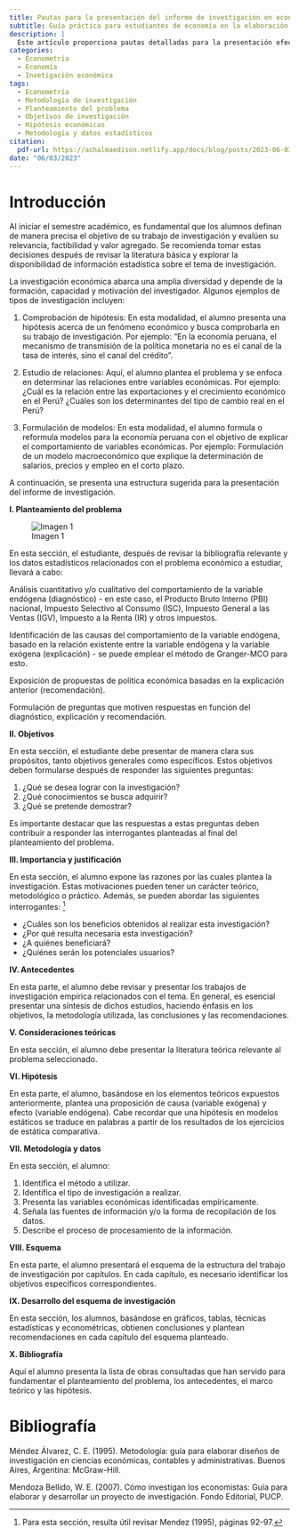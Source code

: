 ```yaml
---
title: Pautas para la presentación del informe de investigación en economía enfoque, estructura y elementos clave
subtitle: Guía práctica para estudiantes de economía en la elaboración de informes de investigación
description: |
  Este artículo proporciona pautas detalladas para la presentación efectiva de informes de investigación en el campo de la economía. Se abordan aspectos fundamentales, como el planteamiento del problema, los objetivos, la importancia y justificación, los antecedentes, las consideraciones teóricas, la formulación de hipótesis, la metodología y los datos, el esquema de investigación, el desarrollo del esquema y la bibliografía. Se ofrecen consejos prácticos y se citan referencias bibliográficas relevantes para guiar a los estudiantes en cada etapa del proceso.
categories:
  - Econometría
  - Economía
  - Invetigación económica
tags:
  - Econometría
  - Metodología de investigación
  - Planteamiento del problema
  - Objetivos de investigación
  - Hipótesis económicas
  - Metodología y datos estadísticos
citation:
  pdf-url: https://achalmaedison.netlify.app/docs/blog/posts/2023-06-03-pautas-presentacion-informe-investigacion/index.pdf
date: "06/03/2023"
---
```


# Introducción

Al iniciar el semestre académico, es fundamental que los alumnos definan de manera precisa el objetivo de su trabajo de investigación y evalúen su relevancia, factibilidad y valor agregado. Se recomienda tomar estas decisiones después de revisar la literatura básica y explorar la disponibilidad de información estadística sobre el tema de investigación.

La investigación económica abarca una amplia diversidad y depende de la formación, capacidad y motivación del investigador. Algunos ejemplos de tipos de investigación incluyen:

1. Comprobación de hipótesis: En esta modalidad, el alumno presenta una hipótesis acerca de un fenómeno económico y busca comprobarla en su trabajo de investigación. Por ejemplo: "En la economía peruana, el mecanismo de transmisión de la política monetaria no es el canal de la tasa de interés, sino el canal del crédito".

2. Estudio de relaciones: Aquí, el alumno plantea el problema y se enfoca en determinar las relaciones entre variables económicas. Por ejemplo: ¿Cuál es la relación entre las exportaciones y el crecimiento económico en el Perú? ¿Cuáles son los determinantes del tipo de cambio real en el Perú?

3. Formulación de modelos: En esta modalidad, el alumno formula o reformula modelos para la economía peruana con el objetivo de explicar el comportamiento de variables económicas. Por ejemplo: Formulación de un modelo macroeconómico que explique la determinación de salarios, precios y empleo en el corto plazo.

A continuación, se presenta una estructura sugerida para la presentación del informe de investigación.

**I. Planteamiento del problema**

![Imagen 1](20230603152205.png){#fig-1}

En esta sección, el estudiante, después de revisar la bibliografía relevante y los datos estadísticos relacionados con el problema económico a estudiar, llevará a cabo:

Análisis cuantitativo y/o cualitativo del comportamiento de la variable endógena (diagnóstico) - en este caso, el Producto Bruto Interno (PBI) nacional, Impuesto Selectivo al Consumo (ISC), Impuesto General a las Ventas (IGV), Impuesto a la Renta (IR) y otros impuestos.

Identificación de las causas del comportamiento de la variable endógena, basado en la relación existente entre la variable endógena y la variable exógena (explicación) - se puede emplear el método de Granger-MCO para esto.

Exposición de propuestas de política económica basadas en la explicación anterior (recomendación).

Formulación de preguntas que motiven respuestas en función del diagnóstico, explicación y recomendación.

**II. Objetivos**

En esta sección, el estudiante debe presentar de manera clara sus propósitos, tanto objetivos generales como específicos. Estos objetivos deben formularse después de responder las siguientes preguntas:

1. ¿Qué se desea lograr con la investigación?
2. ¿Qué conocimientos se busca adquirir?
3. ¿Qué se pretende demostrar?

Es importante destacar que las respuestas a estas preguntas deben contribuir a responder las interrogantes planteadas al final del planteamiento del problema.

**III. Importancia y justificación**

En esta sección, el alumno expone las razones por las cuales plantea la investigación. Estas motivaciones pueden tener un carácter teórico, metodológico o práctico. Además, se pueden abordar las siguientes interrogantes: [^1]

[^1]: Para esta sección, resulta útil revisar Mendez (1995), páginas 92-97.

- ¿Cuáles son los beneficios obtenidos al realizar esta investigación?
- ¿Por qué resulta necesaria esta investigación?
- ¿A quiénes beneficiará?
- ¿Quiénes serán los potenciales usuarios?

**IV. Antecedentes**

En esta parte, el alumno debe revisar y presentar los trabajos de investigación empírica relacionados con el tema. En general, es esencial presentar una síntesis de dichos estudios, haciendo énfasis en los objetivos, la metodología utilizada, las conclusiones y las recomendaciones.

**V. Consideraciones teóricas**

En esta sección, el alumno debe presentar la literatura teórica relevante al problema seleccionado.

**VI. Hipótesis**

En esta parte, el alumno, basándose en los elementos teóricos expuestos anteriormente, plantea una proposición de causa (variable exógena) y efecto (variable endógena). Cabe recordar que una hipótesis en modelos estáticos se traduce en palabras a partir de los resultados de los ejercicios de estática comparativa.

**VII. Metodología y datos**

En esta sección, el alumno:

1. Identifica el método a utilizar.
2. Identifica el tipo de investigación a realizar.
3. Presenta las variables económicas identificadas empíricamente.
4. Señala las fuentes de información y/o la forma de recopilación de los datos.
5. Describe el proceso de procesamiento de la información.

**VIII. Esquema**

En esta parte, el alumno presentará el esquema de la estructura del trabajo de investigación por capítulos. En cada capítulo, es necesario identificar los objetivos específicos correspondientes.

**IX. Desarrollo del esquema de investigación**

En esta sección, los alumnos, basándose en gráficos, tablas, técnicas estadísticas y econométricas, obtienen conclusiones y plantean recomendaciones en cada capítulo del esquema planteado.

**X. Bibliografía**

Aquí el alumno presenta la lista de obras consultadas que han servido para fundamentar el planteamiento del problema, los antecedentes, el marco teórico y las hipótesis.

# Bibliografía

Méndez Álvarez, C. E. (1995). Metodología: guía para elaborar diseños de investigación en ciencias económicas, contables y administrativas. Buenos Aires, Argentina: McGraw-Hill.

Mendoza Bellido, W. E. (2007). Cómo investigan los economistas: Guía para elaborar y desarrollar un proyecto de investigación. Fondo Editorial, PUCP.
